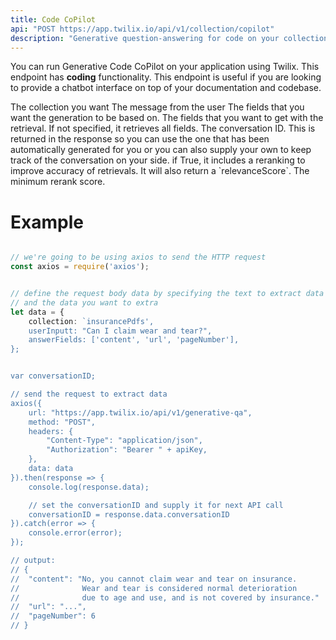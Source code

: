 ```yaml
---
title: Code CoPilot
api: "POST https://app.twilix.io/api/v1/collection/copilot"
description: "Generative question-answering for code on your collection."
---
```


You can run Generative Code CoPilot on your application using Twilix. This endpoint
has **coding** functionality.
This endpoint is useful if you are looking to provide a chatbot interface on top of your 
documentation and codebase.

<ParamField body="collection" type="string" required>
  The collection you want
</ParamField>

<ParamField body="userInput" type="string" required>
  The message from the user
</ParamField>
<ParamField body="answerFields" type="array" required>
  The fields that you want the generation to be based on.
</ParamField>
<ParamField body="fields" type="array">
  The fields that you want to get with the retrieval. If not specified, it retrieves all fields.
</ParamField>
<ParamField body="conversationID" type="string">
  The conversation ID. This is returned in the response so you can use the one
  that has been automatically generated for you or you can also supply your own
  to keep track of the conversation on your side.
</ParamField>
<ParamField body="includeRerank" type="boolean">
  if True, it includes a reranking to improve accuracy of retrievals. It will
  also return a `relevanceScore`.
</ParamField>
<ParamField body="minimumRerankScore" type="float">
  The minimum rerank score.
</ParamField>
<Snippet file="param-limit.mdx" />
<Snippet file="header-application-type.mdx" />

# Example
```typescript generative-qa.ts

// we're going to be using axios to send the HTTP request
const axios = require('axios');


// define the request body data by specifying the text to extract data from,
// and the data you want to extra
let data = {
    collection: `insurancePdfs',
    userInputt: "Can I claim wear and tear?",
    answerFields: ['content', 'url', 'pageNumber'],
};


var conversationID;

// send the request to extract data
axios({
    url: "https://app.twilix.io/api/v1/generative-qa",
    method: "POST",
    headers: {
        "Content-Type": "application/json",
        "Authorization": "Bearer " + apiKey,
    },
    data: data
}).then(response => {
    console.log(response.data);

    // set the conversationID and supply it for next API call
    conversationID = response.data.conversationID
}).catch(error => {
    console.error(error);
});

// output:
// {
//  "content": "No, you cannot claim wear and tear on insurance. 
//              Wear and tear is considered normal deterioration 
//              due to age and use, and is not covered by insurance."
//  "url": "...",
//  "pageNumber": 6
// }

```